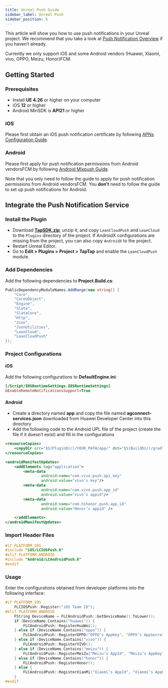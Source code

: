 ```yaml
---
title: Unreal Push Guide
sidebar_label: Unreal Push
sidebar_position: 6
---
```




This article will show you how to use push notifications in your Unreal project. We recommend that you take a look at [Push Notification Overview](/sdk/push/guide/overview/) if you haven’t already.

Currently we only support iOS and <Conditional region="cn">some Android vendors (Huawei, Xiaomi, vivo, OPPO, Meizu, Honor)</Conditional><Conditional region="global">FCM</Conditional>.

## Getting Started

### Prerequisites

* Install **UE 4.26** or higher on your computer
* iOS **12** or higher
* Android MinSDK is **API21** or higher

### iOS

Please first obtain an iOS push notification certificate by following [APNs Configuration Guide](/sdk/push/guide/ios-cert/).

### Android

Please first apply for push notification permissions from <Conditional region="cn">Android vendors</Conditional><Conditional region="global">FCM</Conditional> by following [Android Mixpush Guide](/sdk/push/guide/android-mixpush/).

Note that you only need to follow the guide to apply for push notification permissions from <Conditional region="cn">Android vendors</Conditional><Conditional region="global">FCM</Conditional>. You **don’t** need to follow the guide to set up push notifications for Android.

## Integrate the Push Notification Service

### Install the Plugin

* Download **[TapSDK.zip](https://github.com/taptap/TapSDK-UE4/releases)**, unzip it, and copy `LeanCloudPush` and `LeanCloud` to the `Plugins` directory of the project. If AndroidX configurations are missing from the project, you can also copy `AndroidX` to the project.
* Restart Unreal Editor.
* Go to **Edit > Plugins > Project > TapTap** and enable the `LeanCloudPush` module.

### Add Dependencies

Add the following dependencies to **Project.Build.cs**:

```c#
PublicDependencyModuleNames.AddRange(new string[] { 
    "Core",
    "CoreUObject",
    "Engine",
    "Slate",
    "SlateCore",
    "Http",
    "Json",
    "JsonUtilities",
    "LeanCloud",
    "LeanCloudPush"
});
```

### Project Configurations

#### iOS

Add the following configurations to **DefaultEngine.ini**:

```ini
[/Script/IOSRuntimeSettings.IOSRuntimeSettings]
bEnableRemoteNotificationsSupport=True
```

#### Android

* Create a directory named **app** and copy the file named **agconnect-services.json** downloaded from Huawei Developer Center into this directory
* Add the following code to the Android UPL file of the project (create the file if it doesn’t exist) and fill in the configurations

```xml
<resourceCopies>
    <copyDir src="$S(PluginDir)/YOUR_PATH/app/" dst="$S(BuildDir)/gradle/app/" />
</resourceCopies>

<androidManifestUpdates>
    <addElements tag="application">
        <meta-data
                android:name="com.vivo.push.api_key"
                android:value="vivo’s key"/>
        <meta-data
                android:name="com.vivo.push.app_id"
                android:value="vivo’s appid"/>
        <meta-data
                android:name="com.hihonor.push.app_id"
                android:value="Honor’s appid" />

    </addElements>
</androidManifestUpdates>
 ```

### Import Header Files

```cpp
#if PLATFORM_IOS
#include "iOS/LCIOSPush.h"
#elif PLATFORM_ANDROID
#include "Android/LCAndroidPush.h"
#endif
```

### Usage

Enter the configurations obtained from developer platforms into the following interface:

```cpp
#if PLATFORM_IOS
	FLCIOSPush::Register("iOS Team ID");
#elif PLATFORM_ANDROID
	FString DeviceName = FLCAndroidPush::GetDeviceName().ToLower();
	if (DeviceName.Contains("huawei")) {
		FLCAndroidPush::RegisterHuaWei();
	} else if (DeviceName.Contains("oppo")) {
		FLCAndroidPush::RegisterOPPO("OPPO’s AppKey", "OPPO’s AppSecret");
	} else if (DeviceName.Contains("vivo")) {
		FLCAndroidPush::RegisterVIVO();
	} else if (DeviceName.Contains("meizu")) {
		FLCAndroidPush::RegisterMeiZu("Meizu’s AppId", "Meizu’s AppKey");
	} else if (DeviceName.Contains("honor")) {
		FLCAndroidPush::RegisterHonor();
	} else {
		FLCAndroidPush::RegisterXiaoMi("Xiaomi’s AppId", "Xiaomi’s AppKey");
	}
#endif
```
